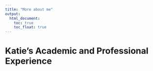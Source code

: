 ```yaml
---
title: "More about me"
output: 
  html_document:
    toc: true
    toc_float: true
---
```


# Katie's Academic and Professional Experience



